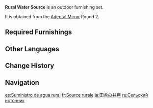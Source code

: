 {{Furnishing Infobox
|id             = 350027
|image          = Furnishing Set Rural Water Source Display.png
|description    = A well that sticks close to a tree. The tree grows lushly, showing that the water is clean and that those who came hither may draw and drink without fear.
|category       = Outdoor Set
|subcategory    = Set
|quality        = 4
|adeptal_energy = 120
|load           = 440
|blueprint      = Adeptal Mirror
|adeptal mirror = 2
}}
'''Rural Water Source''' is an outdoor furnishing set.

It is obtained from the [[Adeptal Mirror]] Round 2.

==Required Furnishings==
{{Recipe
|type = Furnishing Set
|"Green Fountain" = 2
|Roofed Well: For Purity = 1
|"The Color of the Wind" = 1
|sort = "Green Fountain";Roofed Well: For Purity;"The Color of the Wind"
|yield = 0
}}

==Other Languages==
{{Other Languages
|en      = Rural Water Source
|zhs     = 乡野的水源
|zhs_rm  = Xiāng Yě de Shuǐyuán
|zht     = 鄉野的水源
|zht_rm  = Xiāng Yě de Shuǐyuán
|zh_tl   = Countryside Water Source
|ja      = 田舎の井戸
|ja_rm   = Inaka no Ido
|ja_tl   = Countryside Water Well
|ko      = 초야의 수원지
|ko_rm   = Choya-ui Suwonji
|ko_tl   = Gathering Ground in a Seclusion
|es      = Suministro de agua rural
|es_tl   = Rural Water Supply
|fr      = Source rurale
|fr_tl   = Rural Source
|ru      = Сельский источник
|ru_tl   = Rural Source
|th      = แหล่งน้ำในชนบท
|th_rm   = 
|th_tl   = 
|vi      = Nguồn Nước Thôn Quê
|vi_tl   = 
|de      = Ländliche Wasserquelle
|de_tl   = Rural Water Source
|id      = Sumber Air Pedesaan
|id_tl   = Rural Water Source
|pt      = Fonte de Água Rural
|pt_tl   = Rural Water Source
|tr      = Köy Pınarı
|tr_tl   = 
|it      = Sorgente d'acqua rurale
|it_tl   = 
}}

==Change History==
{{Change History|1.5}}

==Navigation==
{{Furnishing Navbox/Sets|type=regular}}

[[es:Suministro de agua rural]]
[[fr:Source rurale]]
[[ja:田舎の井戸]]
[[ru:Сельский источник]]